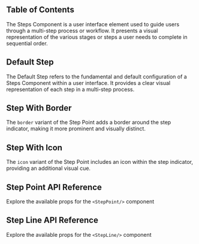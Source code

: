 


## Table of Contents

The Steps Component is a user interface element used to guide users through a multi-step process or workflow. It presents a visual representation of the various stages or steps a user needs to complete in sequential order.

## Default Step

The Default Step refers to the fundamental and default configuration of a Steps Component within a user interface. It provides a clear visual representation of each step in a multi-step process.

<CodeHighlightPreview github="Steps" code={DefaultStepCode}>
  <DefaultStep />
</CodeHighlightPreview>

## Step With Border

The `border` variant of the Step Point adds a border around the step indicator, making it more prominent and visually distinct.

<CodeHighlightPreview github="Steps" code={StepWithBorderCode}>
  <StepWithBorder />
</CodeHighlightPreview>

## Step With Icon

The `icon` variant of the Step Point includes an icon within the step indicator, providing an additional visual cue.

<CodeHighlightPreview github="Steps" code={StepWithIconCode}>
  <StepWithIcon />
</CodeHighlightPreview>

## Step Point API Reference

Explore the available props for the `<StepPoint/>` component

<ComponentApi data={StepPointAPI} />

## Step Line API Reference

Explore the available props for the `<StepLine/>` component

<ComponentApi data={StepLineAPI} />
